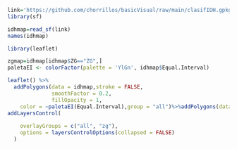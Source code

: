
```r
link='https://github.com/chorrillos/basicVisual/raw/main/clasifIDH.gpkg'
library(sf)

idhmap=read_sf(link)
names(idhmap)
```
```r
library(leaflet)

zgmap=idhmap[idhmap$ZG=="ZG",]
paletaEI <- colorFactor(palette = 'YlGn', idhmap$Equal.Interval)

leaflet() %>%
  addPolygons(data = idhmap,stroke = FALSE,
              smoothFactor = 0.2,
              fillOpacity = 1,
    color = ~paletaEI(Equal.Interval),group = "all")%>%addPolygons(data=zgmap,group="zg",stroke = T,color='red',weight = 2,fill=FALSE)%>%
addLayersControl(
    
    overlayGroups = c("all", "zg"),
    options = layersControlOptions(collapsed = FALSE)
  )

```

